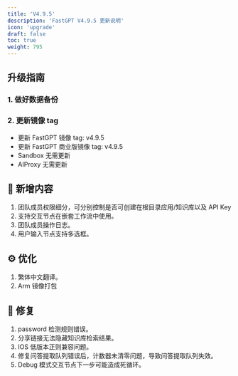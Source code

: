 ```yaml
---
title: 'V4.9.5'
description: 'FastGPT V4.9.5 更新说明'
icon: 'upgrade'
draft: false
toc: true
weight: 795
---
```


## 升级指南
### 1. 做好数据备份

### 2. 更新镜像 tag

- 更新 FastGPT 镜像 tag: v4.9.5
- 更新 FastGPT 商业版镜像 tag: v4.9.5
- Sandbox 无需更新
- AIProxy 无需更新

## 🚀 新增内容

1. 团队成员权限细分，可分别控制是否可创建在根目录应用/知识库以及 API Key
2. 支持交互节点在嵌套工作流中使用。
3. 团队成员操作日志。
4. 用户输入节点支持多选框。

## ⚙️ 优化

1. 繁体中文翻译。
2. Arm 镜像打包


## 🐛 修复

1. password 检测规则错误。
2. 分享链接无法隐藏知识库检索结果。
3. IOS 低版本正则兼容问题。
4. 修复问答提取队列错误后，计数器未清零问题，导致问答提取队列失效。
5. Debug 模式交互节点下一步可能造成死循环。